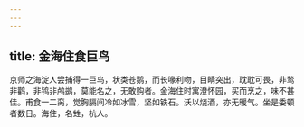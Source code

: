 ```yaml
---
---
---
```

title: 金海住食巨鸟
---



京师之海淀人尝捕得一巨鸟，状类苍鹅，而长喙利吻，目睛突出，耽耽可畏，非鹙非鹳，非鸨非鸬鹚，莫能名之，无敢购者。金海住时寓澄怀园，买而烹之，味不甚佳。甫食一二脔，觉胸膈间冷如冰雪，坚如铁石。沃以烧酒，亦无暖气。坐是委顿者数日。海住，名甡，杭人。